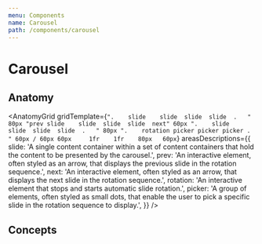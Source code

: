 ```yaml
---
menu: Components
name: Carousel
path: /components/carousel
---
```



# Carousel

<ComponentCoverage component="Carousel" />

## Anatomy

<AnatomyGrid
  gridTemplate={`
    ".    slide    slide  slide  slide  .   " 80px
    "prev slide    slide  slide  slide  next" 60px
    ".    slide    slide  slide  slide  .   " 80px
    ".    rotation picker picker picker .   " 60px /
     60px 60px     1fr    1fr    80px   60px
  `}
  areasDescriptions={{
    slide:
      'A single content container within a set of content containers that hold the content to be presented by the carousel.',
    prev:
      'An interactive element, often styled as an arrow, that displays the previous slide in the rotation sequence.',
    next:
      'An interactive element, often styled as an arrow, that displays the next slide in the rotation sequence.',
    rotation: 'An interactive element that stops and starts automatic slide rotation.',
    picker:
      'A group of elements, often styled as small dots, that enable the user to pick a specific slide in the rotation sequence to display.',
  }}
/>

## Concepts

<Concepts component="Carousel" />
